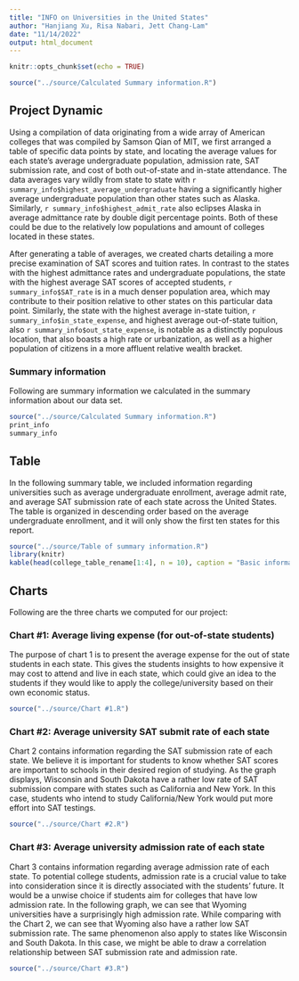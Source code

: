 ```yaml
---
title: "INFO on Universities in the United States"
author: "Hanjiang Xu, Risa Nabari, Jett Chang-Lam"
date: "11/14/2022"
output: html_document
---
```


```r
knitr::opts_chunk$set(echo = TRUE)
```

```r
source("../source/Calculated Summary information.R")

```

## Project Dynamic

Using a compilation of data originating from a wide array of American colleges that was compiled by Samson Qian of MIT, we first arranged a table of specific data points by state, and locating the average values for each state's average undergraduate population, admission rate, SAT submission rate, and cost of both out-of-state and in-state attendance. The data averages vary wildly from state to state with `r summary_info$highest_average_undergraduate` having a significantly higher average undergraduate population than other states such as Alaska. Similarly, `r summary_info$highest_admit_rate` also eclipses Alaska in average admittance rate by double digit percentage points. Both of these could be due to the relatively low populations and amount of colleges located in these states.

After generating a table of averages, we created charts detailing a more precise examination of SAT scores and tuition rates. In contrast to the states with the highest admittance rates and undergraduate populations, the state with the highest average SAT scores of accepted students, `r summary_info$SAT_rate` is in a much denser population area, which may contribute to their position relative to other states on this particular data point. Similarly, the state with the highest average in-state tuition, `r summary_info$in_state_expense`, and highest average out-of-state tuition, also `r summary_info$out_state_expense`, is notable as a distinctly populous location, that also boasts a high rate or urbanization, as well as a higher population of citizens in a more affluent relative wealth bracket.

### Summary information

Following are summary information we calculated in the summary information about our data set.

```r
source("../source/Calculated Summary information.R")
print_info
summary_info
```

## Table

In the following summary table, we included information regarding universities such as average undergraduate enrollment, average admit rate, and average SAT submission rate of each state across the United States. The table is organized in descending order based on the average undergraduate enrollment, and it will only show the first ten states for this report.

```r
source("../source/Table of summary information.R")
library(knitr)
kable(head(college_table_rename[1:4], n = 10), caption = "Basic informaion of Universities of the first ten states based on enrollment" )
```

## Charts

Following are the three charts we computed for our project:

### Chart #1: Average living expense (for out-of-state students) 
The purpose of chart 1 is to present the average expense for the out of state students in each state. This gives the students insights to how expensive it may cost to attend and live in each state, which could give an idea to the students if they would like to apply the college/university based on their own economic status.

```r
source("../source/Chart #1.R")
```

### Chart #2: Average university SAT submit rate of each state 
Chart 2 contains information regarding the SAT submission rate of each state. We believe it is important for students to know whether SAT scores are important to schools in their desired region of studying. As the graph displays, Wisconsin and South Dakota have a rather low rate of SAT submission compare with states such as California and New York. In this case, students who intend to study California/New York would put more effort into SAT testings.

```r
source("../source/Chart #2.R")
```

### Chart #3: Average university admission rate of each state 
Chart 3 contains information regarding average admission rate of each state. To potential college students, admission rate is a crucial value to take into consideration since it is directly associated with the students' future. It would be a unwise choice if students aim for colleges that have low admission rate. In the following graph, we can see that Wyoming universities have a surprisingly high admission rate. While comparing with the Chart 2, we can see that Wyoming also have a rather low SAT submission rate. The same phenomenon also apply to states like Wisconsin and South Dakota. In this case, we might be able to draw a correlation relationship between SAT submission rate and admission rate.

```r
source("../source/Chart #3.R")
```
